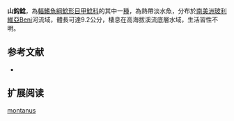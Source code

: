 {{Speciesbox
| name = 山鈎鯰
| image = Ancistrus montanus.jpg
| image_width = 250px
| image_caption = 
| status = NE
| status_system = IUCN3.1
| genus = Ancistrus
| species = montanus
| authority = {{le|查爾斯·塔特·里根|Charles Tate Regan|Regan}}, 1904
| synonyms = *''Xenocara montana '',Regan, 1904 
}}

'''山鈎鯰'''，為[[輻鰭魚綱|輻鰭魚綱]][[鯰形目|鯰形目]][[甲鯰科|甲鯰科]]的其中一[[種|種]]，為熱帶淡水魚，分布於[[南美洲|南美洲]][[玻利維亞|玻利維亞]]Beni河流域，體長可達9.2公分，棲息在高海拔溪流底層水域，生活習性不明。

==参考文献==
*{{FishBase_species|genus=Ancistrus|species=montanus|year=2014|month=11}}

== 扩展阅读 ==
{{refbegin}}
{{wikispecies-inline|Ancistrus montanus|山鈎鯰}}
{{refend}}
{{Taxonbar|from=Q6431380}}

[[Category:鈎鯰屬|montanus]]